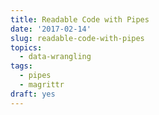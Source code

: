 ```yaml
---
title: Readable Code with Pipes
date: '2017-02-14'
slug: readable-code-with-pipes
topics:
  - data-wrangling
tags:
  - pipes
  - magrittr
draft: yes
---
```


